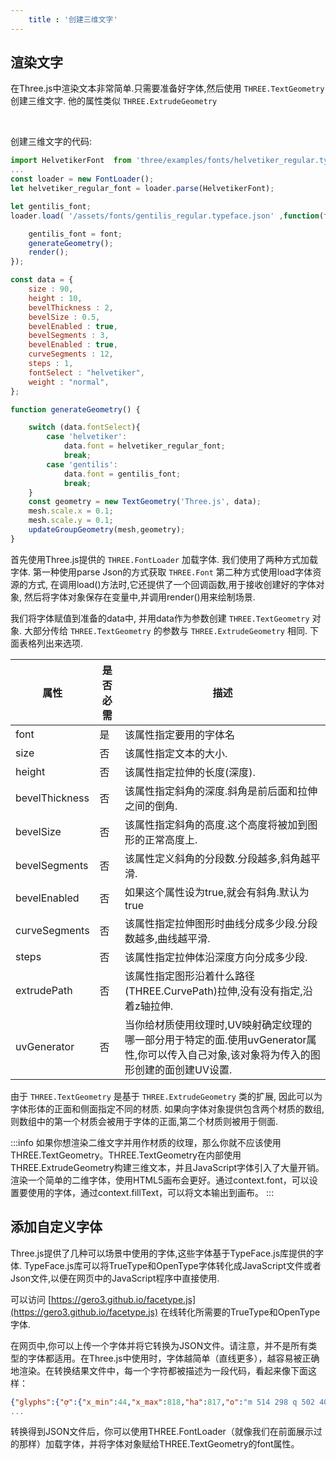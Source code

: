```yaml
---
    title : '创建三维文字'
---
```


## 渲染文字

在Three.js中渲染文本非常简单.只需要准备好字体,然后使用 `THREE.TextGeometry` 创建三维文字. 他的属性类似 `THREE.ExtrudeGeometry`


<Scene />

<br/>

创建三维文字的代码:

```jsx title='chapter05/07-text-geometry.jsx'
import HelvetikerFont  from 'three/examples/fonts/helvetiker_regular.typeface.json';
...
const loader = new FontLoader();
let helvetiker_regular_font = loader.parse(HelvetikerFont);

let gentilis_font;
loader.load( '/assets/fonts/gentilis_regular.typeface.json' ,function(font){

    gentilis_font = font;
    generateGeometry();
    render();
});

const data = {
    size : 90,
    height : 10,
    bevelThickness : 2,
    bevelSize : 0.5,
    bevelEnabled : true,
    bevelSegments : 3,
    bevelEnabled : true,
    curveSegments : 12,
    steps : 1,
    fontSelect : "helvetiker",
    weight : "normal",
};

function generateGeometry() {

    switch (data.fontSelect){
        case 'helvetiker':
            data.font = helvetiker_regular_font;
            break;
        case 'gentilis':
            data.font = gentilis_font;
            break;
    }
    const geometry = new TextGeometry('Three.js', data);
    mesh.scale.x = 0.1;
    mesh.scale.y = 0.1;
    updateGroupGeometry(mesh,geometry);
}
```

首先使用Three.js提供的 `THREE.FontLoader` 加载字体. 我们使用了两种方式加载字体. 第一种使用parse Json的方式获取 `THREE.Font`
第二种方式使用load字体资源的方式, 在调用load()方法时,它还提供了一个回调函数,用于接收创建好的字体对象,
然后将字体对象保存在变量中,并调用render()用来绘制场景.

我们将字体赋值到准备的data中, 并用data作为参数创建 `THREE.TextGeometry` 对象. 
大部分传给 `THREE.TextGeometry` 的参数与 `THREE.ExtrudeGeometry` 相同. 下面表格列出来选项.

|属性|是否必需|描述|
|---|---|---|
|font|是|该属性指定要用的字体名|
|size|否|该属性指定文本的大小.|
|height|否|该属性指定拉伸的长度(深度).|
|bevelThickness|否|该属性指定斜角的深度.斜角是前后面和拉伸之间的倒角.|
|bevelSize|否|该属性指定斜角的高度.这个高度将被加到图形的正常高度上.|
|bevelSegments|否|该属性定义斜角的分段数.分段越多,斜角越平滑.|
|bevelEnabled|否|如果这个属性设为true,就会有斜角.默认为true|
|curveSegments|否|该属性指定拉伸图形时曲线分成多少段.分段数越多,曲线越平滑.|
|steps|否|该属性指定拉伸体沿深度方向分成多少段.|
|extrudePath|否|该属性指定图形沿着什么路径(THREE.CurvePath)拉伸,没有没有指定,沿着z轴拉伸.|
|uvGenerator|否|当你给材质使用纹理时,UV映射确定纹理的哪一部分用于特定的面.使用uvGenerator属性,你可以传入自己对象,该对象将为传入的图形创建的面创建UV设置.|

由于 `THREE.TextGeometry` 是基于 `THREE.ExtrudeGeometry` 类的扩展, 因此可以为字体形体的正面和侧面指定不同的材质.
如果向字体对象提供包含两个材质的数组,则数组中的第一个材质会被用于字体的正面,第二个材质则被用于侧面.

:::info
如果你想渲染二维文字并用作材质的纹理，那么你就不应该使用THREE.TextGeometry。THREE.TextGeometry在内部使用THREE.ExtrudeGeometry构建三维文本，并且JavaScript字体引入了大量开销。渲染一个简单的二维字体，使用HTML5画布会更好。通过context.font，可以设置要使用的字体，通过context.fillText，可以将文本输出到画布。
:::

## 添加自定义字体

Three.js提供了几种可以场景中使用的字体,这些字体基于TypeFace.js库提供的字体.
TypeFace.js库可以将TrueType和OpenType字体转化成JavaScript文件或者Json文件,以便在网页中的JavaScript程序中直接使用.

可以访问 [https://gero3.github.io/facetype.js](https://gero3.github.io/facetype.js) 在线转化所需要的TrueType和OpenType字体.

在网页中,你可以上传一个字体并将它转换为JSON文件。请注意，并不是所有类型的字体都适用。在Three.js中使用时，字体越简单（直线更多），越容易被正确地渲染。在转换结果文件中，每一个字符都被描述为一段代码，看起来像下面这样：

```json
{"glyphs":{"ợ":{"x_min":44,"x_max":818,"ha":817,"o":"m 514 298 q 502 400 514 352 q 471 485 491 448 q 422 544 451 522 q 358 566 393 566 q 289 547 316 566 q 245 495 261 528 q 222 418 228 463 q 216 320 216 373 q 228 220 216 267 q 262 139 241 174 q 311 84 283 104 q 371 65 339 65 q 438 80 411 65 q 482 125 465 96 q 506 199 499 155 q 514 298 514 242 m 818 706 q 774 611 818 663 q 637 509 730 559 q 672 425 660 471 q 685 329 685 380 q 672 240 685 283 q 638 158 660 196 q 585 86 616 119 q 518 30 555 53 q 439 -6 481 6 q 351 -20 396 -20 q 225 4 282 -20 q 128 71 168 28 q 66 173 88 114 q 44 301 44 232 q 68 431 44 368 q 138 543 93 494 q 243 621 182 592 q 378 651 305 651 q 498 629 444 651 q 592 568 552 607 q 630 613 621 591 q 640 652 640 635 q 627 689 640 671 q 595 722 614 706 l 772 802 q 804 761 791 787 q 
...
```

转换得到JSON文件后，你可以使用THREE.FontLoader（就像我们在前面展示过的那样）加载字体，并将字体对象赋给THREE.TextGeometry的font属性。
